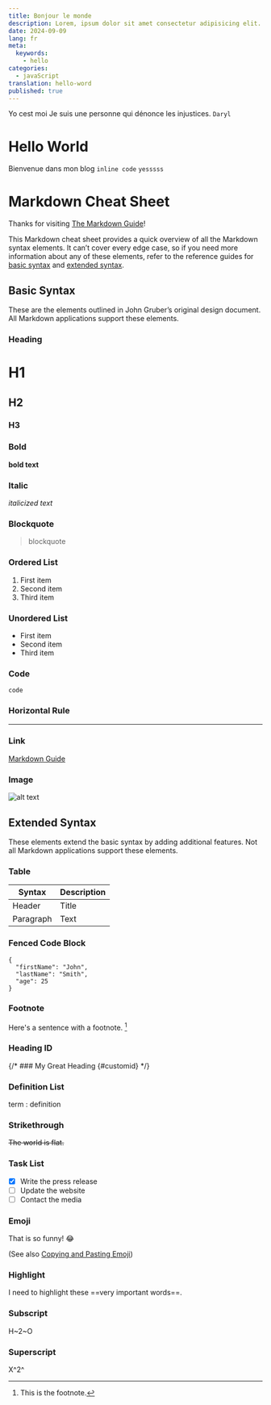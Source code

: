 ```yaml
---
title: Bonjour le monde
description: Lorem, ipsum dolor sit amet consectetur adipisicing elit. Facere rem, optio doloribus ratione eum harum accusamus alias officia rerum architecto laboriosam! Aperiam recusandae numquam quo facilis accusantium ut reiciendis incidunt.
date: 2024-09-09
lang: fr
meta:
  keywords:
    - hello
categories: 
  - javaScript
translation: hello-word
published: true
---
```


<MdxLink className="" href="https://www.markdownguide.org/extended-syntax/">Yo cest moi</MdxLink>
<Callout type="danger">Je suis une personne qui dénonce les injustices.</Callout>
<Code>Daryl</Code>
# Hello World

Bienvenue dans mon blog `inline code` 
`yesssss`

# Markdown Cheat Sheet

Thanks for visiting [The Markdown Guide](https://www.markdownguide.org)!

This Markdown cheat sheet provides a quick overview of all the Markdown syntax elements. It can’t cover every edge case, so if you need more information about any of these elements, refer to the reference guides for [basic syntax](https://www.markdownguide.org/basic-syntax/) and [extended syntax](https://www.markdownguide.org/extended-syntax/).

## Basic Syntax

These are the elements outlined in John Gruber’s original design document. All Markdown applications support these elements.

### Heading

# H1
## H2
### H3

### Bold

**bold text**

### Italic

*italicized text*

### Blockquote

> blockquote

### Ordered List

1. First item
2. Second item
3. Third item

### Unordered List

- First item
- Second item
- Third item

### Code

`code`

### Horizontal Rule

---

### Link

[Markdown Guide](#extended-syntax)

### Image

![alt text](https://www.markdownguide.org/assets/images/tux.png)

## Extended Syntax

These elements extend the basic syntax by adding additional features. Not all Markdown applications support these elements.

### Table

| Syntax | Description |
| ----------- | ----------- |
| Header | Title |
| Paragraph | Text |

### Fenced Code Block

```
{
  "firstName": "John",
  "lastName": "Smith",
  "age": 25
}
```

### Footnote

Here's a sentence with a footnote. [^1]

[^1]: This is the footnote.

### Heading ID

{/* ### My Great Heading {#customid} */}

### Definition List

term
: definition

### Strikethrough

~~The world is flat.~~

### Task List

- [x] Write the press release
- [ ] Update the website
- [ ] Contact the media

### Emoji

That is so funny! :joy:

(See also [Copying and Pasting Emoji](https://www.markdownguide.org/extended-syntax/#copying-and-pasting-emoji))

### Highlight

I need to highlight these ==very important words==.

### Subscript

H~2~O

### Superscript

X^2^